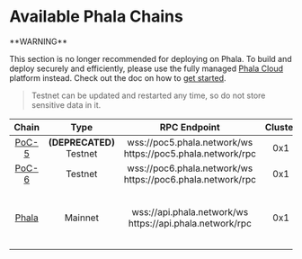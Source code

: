 # Available Phala Chains

<Note type="danger">
**WARNING**

This section is no longer recommended for deploying on Phala. To build and deploy securely and efficiently, please use the fully managed [Phala Cloud](https://cloud.phala.network) platform instead. Check out the doc on how to [get started](/cloud/getting-started/getting-started).
</Note>

> Testnet can be updated and restarted any time, so do not store sensitive data in it.

<table><thead><tr><th align="center">Chain</th><th width="158" align="center">Type</th><th width="272.40106201171875" align="center">RPC Endpoint</th><th align="center">Cluster</th><th width="192" align="center">Worker Endpoint</th></tr></thead><tbody><tr><td align="center"><a href="https://polkadot.js.org/apps/?rpc=wss%3A%2F%2Fpoc5.phala.network%2Fws#/explorer">PoC-5</a></td><td align="center"><strong>(DEPRECATED)</strong><br />Testnet</td><td align="center">wss://poc5.phala.network/ws<br />https://poc5.phala.network/rpc</td><td align="center">0x1</td><td align="center">https://poc5.phala.network/tee-api-1/</td></tr><tr><td align="center"><a href="https://polkadot.js.org/apps/?rpc=wss%3A%2F%2Fpoc6.phala.network%2Fws#/explorer">PoC-6</a></td><td align="center">Testnet</td><td align="center">wss://poc6.phala.network/ws<br />https://poc6.phala.network/rpc</td><td align="center">0x1</td><td align="center">https://phat-cluster-us.phala.network/poc6/pruntime/0xac5087e0</td></tr><tr><td align="center"><a href="https://polkadot.js.org/apps/?rpc=wss%3A%2F%2Fapi.phala.network%2Fws#/explorer">Phala</a></td><td align="center">Mainnet</td><td align="center">wss://api.phala.network/ws<br />https://api.phala.network/rpc</td><td align="center">0x1</td><td align="center"><p>https://phat-cluster-ca.phala.network/pruntime/0x04169c50<br /></p><p><code>many other workers</code></p></td></tr></tbody></table>

